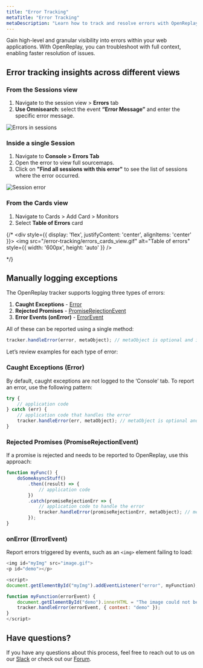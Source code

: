 ```yaml
---
title: "Error Tracking"
metaTitle: "Error Tracking"
metaDescription: "Learn how to track and resolve errors with OpenReplay. Get detailed visibility into errors across your web applications and troubleshoot with full context."
---
```


Gain high-level and granular visibility into errors within your web applications. With OpenReplay, you can troubleshoot with full context, enabling faster resolution of issues.

## Error tracking insights across different views

### From the Sessions view

1. Navigate to the session view > **Errors** tab
2. **Use Omnisearch**: select the event **“Error Message”** and enter the specific error message.

<div style={{ display: 'flex', justifyContent: 'center', alignItems: 'center' }}>
  <img src="/error-tracking/errors_sessions_view.gif" alt="Errors in sessions" style={{ width: '600px', height: 'auto' }} />
</div>

### Inside a single Session

1. Navigate to **Console > Errors Tab**
2. Open the error to view full sourcemaps.
3. Click on **"Find all sessions with this error"** to see the list of sessions where the error occurred.

<div style={{ display: 'flex', justifyContent: 'center', alignItems: 'center' }}>
  <img src="/error-tracking/errors_session_view.gif" alt="Session error" style={{ width: '600px', height: 'auto' }} />
</div>

### From the Cards view

1. Navigate to Cards > Add Card > Monitors
2. Select **Table of Errors** card

{/* <div style={{ display: 'flex', justifyContent: 'center', alignItems: 'center' }}>
  <img src="/error-tracking/errors_cards_view.gif" alt="Table of errors" style={{ width: '600px', height: 'auto' }} />
</div> */}

## Manually logging exceptions

The OpenReplay tracker supports logging three types of errors:

1. **Caught Exceptions** - [Error](https://developer.mozilla.org/en-US/docs/Web/JavaScript/Reference/Global_Objects/Error)
2. **Rejected Promises** - [PromiseRejectionEvent](https://developer.mozilla.org/en-US/docs/Web/API/PromiseRejectionEvent)
3. **Error Events (onError)** - [ErrorEvent](https://developer.mozilla.org/en-US/docs/Web/API/ErrorEvent)

All of these can be reported using a single method:

```javascript
tracker.handleError(error, metaObject); // metaObject is optional and is a flat object
```

Let’s review examples for each type of error:

### Caught Exceptions (Error)

By default, caught exceptions are not logged to the ‘Console’ tab. To report an error, use the following pattern:

```javascript
try {
    // application code
} catch (err) {
    // application code that handles the error
    tracker.handleError(err, metaObject); // metaObject is optional and is a flat object
}
```

### Rejected Promises (PromiseRejectionEvent)

If a promise is rejected and needs to be reported to OpenReplay, use this approach:

```javascript
function myFunc() {
    doSomeAsyncStuff()
        .then((result) => {
            // application code
        })
        .catch(promiseRejectionErr => {
            // application code to handle the error
            tracker.handleError(promiseRejectionErr, metaObject); // metaObject is optional and is a flat object
        });
}
```

### onError (ErrorEvent)

Report errors triggered by events, such as an `<img>` element failing to load:

```javascript
<img id="myImg" src="image.gif">
<p id="demo"></p>

<script>
document.getElementById("myImg").addEventListener("error", myFunction);

function myFunction(errorEvent) {
    document.getElementById("demo").innerHTML = "The image could not be loaded.";
    tracker.handleError(errorEvent, { context: "demo" });
}
</script>
```

## Have questions?
If you have any questions about this process, feel free to reach out to us on our [Slack](https://slack.openreplay.com) or check out our [Forum](https://forum.openreplay.com).

